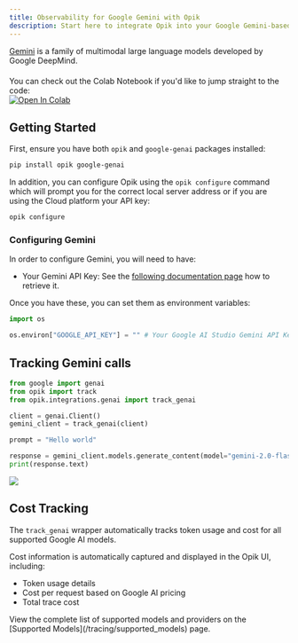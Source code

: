 ```yaml
---
title: Observability for Google Gemini with Opik
description: Start here to integrate Opik into your Google Gemini-based genai application for end-to-end LLM observability, unit testing, and optimization.
---
```


[Gemini](https://aistudio.google.com/welcome) is a family of multimodal large language models developed by Google DeepMind.

<div style="display: flex; align-items: center; flex-wrap: wrap; margin: 20px 0;">
  <span style="margin-right: 10px;">
    You can check out the Colab Notebook if you'd like to jump straight to the code:
  </span>
  <a
    className="no-external-icon"
    href="https://colab.research.google.com/github/comet-ml/opik/blob/main/apps/opik-documentation/documentation/docs/cookbook/gemini.ipynb"
    target="_blank"
    rel="noopener noreferrer"
  >
    <img
      src="https://colab.research.google.com/assets/colab-badge.svg"
      alt="Open In Colab"
      style="vertical-align: middle;"
    />
  </a>
</div>

## Getting Started

First, ensure you have both `opik` and `google-genai` packages installed:

```bash
pip install opik google-genai
```

In addition, you can configure Opik using the `opik configure` command which will prompt you for the correct local server address or if you are using the Cloud platform your API key:

```bash
opik configure
```

### Configuring Gemini

In order to configure Gemini, you will need to have:

- Your Gemini API Key: See the [following documentation page](https://ai.google.dev/gemini-api/docs/api-key) how to retrieve it.

Once you have these, you can set them as environment variables:

```python {pytest_codeblocks_skip=true}
import os

os.environ["GOOGLE_API_KEY"] = "" # Your Google AI Studio Gemini API Key
```

## Tracking Gemini calls

```python
from google import genai
from opik import track
from opik.integrations.genai import track_genai

client = genai.Client()
gemini_client = track_genai(client)

prompt = "Hello world"

response = gemini_client.models.generate_content(model="gemini-2.0-flash-001", contents=prompt)
print(response.text)
```

<Frame>
  <img src="/img/cookbook/gemini_trace_cookbook.png" />
</Frame>

## Cost Tracking

The `track_genai` wrapper automatically tracks token usage and cost for all supported Google AI models.

Cost information is automatically captured and displayed in the Opik UI, including:
- Token usage details
- Cost per request based on Google AI pricing
- Total trace cost

<Tip>
  View the complete list of supported models and providers on the [Supported Models](/tracing/supported_models) page.
</Tip>

